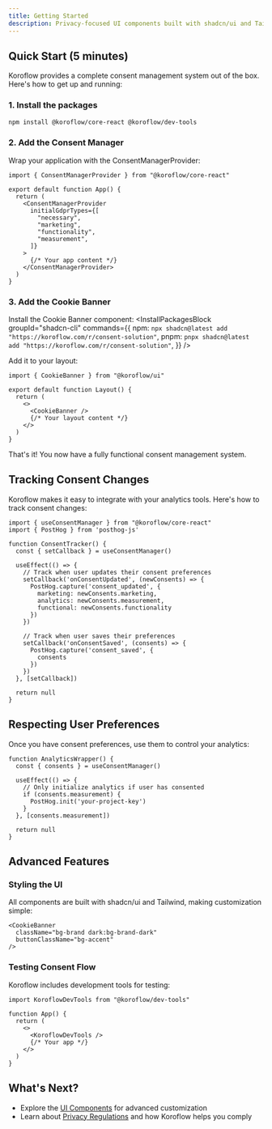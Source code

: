 ```yaml
---
title: Getting Started
description: Privacy-focused UI components built with shadcn/ui and Tailwind CSS that integrate seamlessly with Koroflow' core functionality.
---
```


## Quick Start (5 minutes)

Koroflow provides a complete consent management system out of the box. Here's how to get up and running:

### 1. Install the packages

```bash
npm install @koroflow/core-react @koroflow/dev-tools
```

### 2. Add the Consent Manager

Wrap your application with the ConsentManagerProvider:

```tsx
import { ConsentManagerProvider } from "@koroflow/core-react"

export default function App() {
  return (
    <ConsentManagerProvider
      initialGdprTypes={[
        "necessary",
        "marketing",
        "functionality",
        "measurement",
      ]}
    >
      {/* Your app content */}
    </ConsentManagerProvider>
  )
}
```

### 3. Add the Cookie Banner

Install the Cookie Banner component:
<InstallPackagesBlock
groupId="shadcn-cli"
  commands={{
    npm: `npx shadcn@latest add "https://koroflow.com/r/consent-solution"`,
    pnpm: `pnpx shadcn@latest add "https://koroflow.com/r/consent-solution"`,
  }}
/>

Add it to your layout: 
```tsx
import { CookieBanner } from "@koroflow/ui"

export default function Layout() {
  return (
    <>
      <CookieBanner />
      {/* Your layout content */}
    </>
  )
}
```

That's it! You now have a fully functional consent management system.

## Tracking Consent Changes

Koroflow makes it easy to integrate with your analytics tools. Here's how to track consent changes:

```tsx
import { useConsentManager } from "@koroflow/core-react"
import { PostHog } from 'posthog-js'

function ConsentTracker() {
  const { setCallback } = useConsentManager()

  useEffect(() => {
    // Track when user updates their consent preferences
    setCallback('onConsentUpdated', (newConsents) => {
      PostHog.capture('consent_updated', {
        marketing: newConsents.marketing,
        analytics: newConsents.measurement,
        functional: newConsents.functionality
      })
    })

    // Track when user saves their preferences
    setCallback('onConsentSaved', (consents) => {
      PostHog.capture('consent_saved', {
        consents
      })
    })
  }, [setCallback])

  return null
}
```

## Respecting User Preferences

Once you have consent preferences, use them to control your analytics:

```tsx
function AnalyticsWrapper() {
  const { consents } = useConsentManager()

  useEffect(() => {
    // Only initialize analytics if user has consented
    if (consents.measurement) {
      PostHog.init('your-project-key')
    }
  }, [consents.measurement])

  return null
}
```

## Advanced Features

### Styling the UI

All components are built with shadcn/ui and Tailwind, making customization simple:

```tsx
<CookieBanner 
  className="bg-brand dark:bg-brand-dark"
  buttonClassName="bg-accent"
/>
```

### Testing Consent Flow

Koroflow includes development tools for testing:

```tsx
import KoroflowDevTools from "@koroflow/dev-tools"

function App() {
  return (
    <>
      <KoroflowDevTools />
      {/* Your app */}
    </>
  )
}
```

## What's Next?

- Explore the [UI Components](/docs/components) for advanced customization
- Learn about [Privacy Regulations](/docs/regulations) and how Koroflow helps you comply
